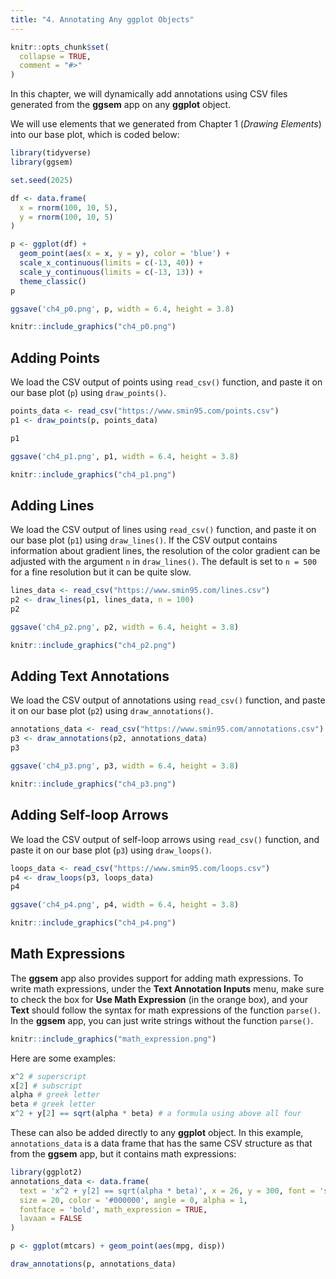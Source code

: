 ```yaml
---
title: "4. Annotating Any ggplot Objects"
---
```


```r
knitr::opts_chunk$set(
  collapse = TRUE,
  comment = "#>"
)
```

In this chapter, we will dynamically add annotations using CSV files generated from the **ggsem** app on any  **ggplot** object.

We will use elements that we generated from Chapter 1 (*Drawing Elements*) into our base plot, which is coded below:

```r
library(tidyverse)
library(ggsem)

set.seed(2025)

df <- data.frame(
  x = rnorm(100, 10, 5),
  y = rnorm(100, 10, 5)
)

p <- ggplot(df) +
  geom_point(aes(x = x, y = y), color = 'blue') +
  scale_x_continuous(limits = c(-13, 40)) +
  scale_y_continuous(limits = c(-13, 13)) +
  theme_classic()
p
```


```r
ggsave('ch4_p0.png', p, width = 6.4, height = 3.8)
```

```r
knitr::include_graphics("ch4_p0.png")
```

## Adding Points

We load the CSV output of points using `read_csv()` function, and paste it on our base plot (`p`) using `draw_points()`. 

```r
points_data <- read_csv("https://www.smin95.com/points.csv")
p1 <- draw_points(p, points_data)

p1
```

```r
ggsave('ch4_p1.png', p1, width = 6.4, height = 3.8)
```

```r
knitr::include_graphics("ch4_p1.png")
```

## Adding Lines

We load the CSV output of lines using `read_csv()` function, and paste it on our base plot (`p1`) using `draw_lines()`. If the CSV output contains information about gradient lines, the resolution of the color gradient can be adjusted with the argument `n` in `draw_lines()`. The default is set to `n = 500` for a fine resolution but it can be quite slow.

```r
lines_data <- read_csv("https://www.smin95.com/lines.csv")
p2 <- draw_lines(p1, lines_data, n = 100)
p2
```

```r
ggsave('ch4_p2.png', p2, width = 6.4, height = 3.8)
```

```r
knitr::include_graphics("ch4_p2.png")
```

## Adding Text Annotations

We load the CSV output of annotations using `read_csv()` function, and paste it on our base plot (`p2`) using `draw_annotations()`. 

```r
annotations_data <- read_csv("https://www.smin95.com/annotations.csv")
p3 <- draw_annotations(p2, annotations_data)
p3
```

```r
ggsave('ch4_p3.png', p3, width = 6.4, height = 3.8)
```

```r
knitr::include_graphics("ch4_p3.png")
```

## Adding Self-loop Arrows

We load the CSV output of self-loop arrows using `read_csv()` function, and paste it on our base plot (`p3`) using `draw_loops()`. 

```r
loops_data <- read_csv("https://www.smin95.com/loops.csv")
p4 <- draw_loops(p3, loops_data)
p4
```

```r
ggsave('ch4_p4.png', p4, width = 6.4, height = 3.8)
```

```r
knitr::include_graphics("ch4_p4.png")
```

## Math Expressions


The **ggsem** app also provides support for adding math expressions. To write math expressions, under the **Text Annotation Inputs** menu, make sure to check the box for **Use Math Expression** (in the orange box), and your **Text** should follow the syntax for math expressions of the function `parse()`. In the **ggsem** app, you can just write strings without the function `parse()`. 

```r
knitr::include_graphics("math_expression.png")
```

Here are some examples:

```r
x^2 # superscript
x[2] # subscript
alpha # greek letter
beta # greek letter
x^2 + y[2] == sqrt(alpha * beta) # a formula using above all four 
```

These can also be added directly to any **ggplot** object. In this example, `annotations_data` is a data frame that has the same CSV structure as that from the **ggsem** app, but it contains math expressions:

```r
library(ggplot2)
annotations_data <- data.frame(
  text = 'x^2 + y[2] == sqrt(alpha * beta)', x = 26, y = 300, font = 'serif',
  size = 20, color = '#000000', angle = 0, alpha = 1,
  fontface = 'bold', math_expression = TRUE,
  lavaan = FALSE
)

p <- ggplot(mtcars) + geom_point(aes(mpg, disp))

draw_annotations(p, annotations_data)

```
